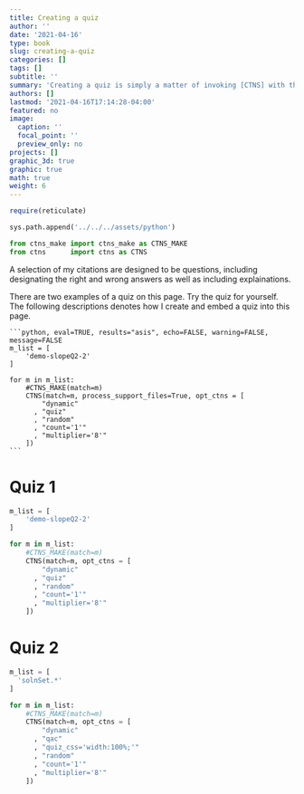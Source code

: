 ```yaml
---
title: Creating a quiz
author: ''
date: '2021-04-16'
type: book
slug: creating-a-quiz
categories: []
tags: []
subtitle: ''
summary: 'Creating a quiz is simply a matter of invoking [CTNS] with the appropriate parameters set.'
authors: []
lastmod: '2021-04-16T17:14:28-04:00'
featured: no
image:
  caption: ''
  focal_point: ''
  preview_only: no
projects: []
graphic_3d: true
graphic: true
math: true
weight: 6
---
```

```r
require(reticulate)
```

```python
sys.path.append('../../../assets/python')

from ctns_make import ctns_make as CTNS_MAKE
from ctns      import ctns as CTNS
```

A selection of my citations are designed to be questions, including designating the right and wrong answers as well as including explainations.

There are two examples of a quiz on this page. Try the quiz for yourself. The following descriptions denotes how I create and embed a quiz into this page.

    ```python, eval=TRUE, results="asis", echo=FALSE, warning=FALSE, message=FALSE
    m_list = [
        'demo-slopeQ2-2'
    ]

    for m in m_list:
        #CTNS_MAKE(match=m)
        CTNS(match=m, process_support_files=True, opt_ctns = [ 
            "dynamic"
          , "quiz"
          , "random"
          , "count='1'"
          , "multiplier='8'"
        ])
    ```

# Quiz 1
```python
m_list = [
    'demo-slopeQ2-2'
]

for m in m_list:
    #CTNS_MAKE(match=m)
    CTNS(match=m, opt_ctns = [ 
        "dynamic"
      , "quiz"
      , "random"
      , "count='1'"
      , "multiplier='8'"
    ])
```

# Quiz 2

```python
m_list = [
  'solnSet.*'
]

for m in m_list:
    #CTNS_MAKE(match=m)
    CTNS(match=m, opt_ctns = [ 
        "dynamic"
      , "qac"
      , "quiz_css='width:100%;'"
      , "random"
      , "count='1'"
      , "multiplier='8'"
    ])
```
